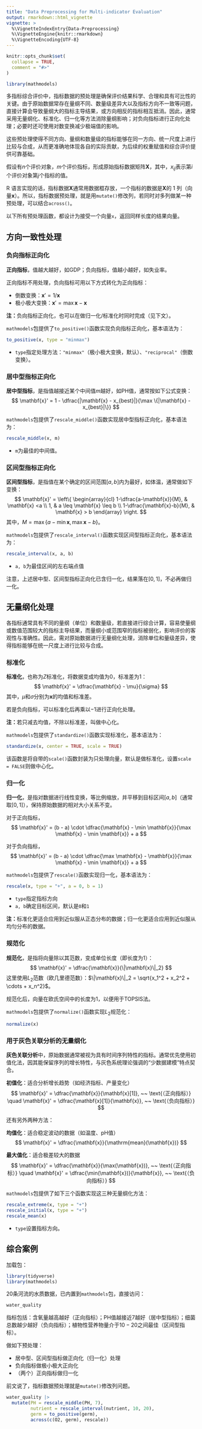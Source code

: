 ```yaml
---
title: "Data Preprocessing for Multi-indicator Evaluation"
output: rmarkdown::html_vignette
vignette: >
  %\VignetteIndexEntry{Data-Preprocessing}
  %\VignetteEngine{knitr::rmarkdown}
  %\VignetteEncoding{UTF-8}
---
```


```r
knitr::opts_chunk$set(
  collapse = TRUE,
  comment = "#>"
)
```

```r
library(mathmodels)
```

多指标综合评价中，指标数据的预处理是确保评价结果科学、合理和具有可比性的关键。由于原始数据常存在量纲不同、数量级差异大以及指标方向不一致等问题，直接计算会导致量纲大的指标主导结果，或方向相反的指标相互抵消。因此，通常采用无量纲化、标准化、归一化等方法消除量纲影响；对负向指标进行正向化处理；必要时还可使用对数变换减少极端值的影响。

这些预处理使得不同方向、量纲和数量级的指标能够在同一方向、统一尺度上进行比较与合成，从而更准确地体现各自的实际贡献，为后续的权重赋值和综合评价提供可靠基础。

假设有$n$个评价对象，$m$个评价指标，形成原始指标数据矩阵$\mathbf{X}$，其中，$x_{ij}$表示第$i$个评价对象第$j$个指标的值。

R 语言实现的话，指标数据$\mathbf{X}$通常用数据框存放，一个指标的数据是$\mathbf{X}$的 1 列（向量$\mathbf{x}$）。所以，指标数据预处理，就是用`mutate()`修改列，若同时对多列做某一种预处理，可以结合`across()`。

以下所有预处理函数，都设计为接受一个向量`x`，返回同样长度的结果向量。

## 方向一致性处理

### 负向指标正向化

**正向指标**，值越大越好，如GDP；负向指标，值越小越好，如失业率。

正向指标不用处理，负向指标可用以下方式转化为正向指标：

- 倒数变换：$\mathbf{x}' = 1 / \mathbf{x}$ 
- 极小极大变换：$\mathbf{x}' = \max \mathbf{x} - \mathbf{x}$ 

**注：**负向指标正向化，也可以在做归一化/标准化时同时完成（见下文）。

`mathmodels`包提供了`to_positive()`函数实现负向指标正向化，基本语法为：

```r
to_positive(x, type = "minmax")
```

- `type`指定处理方法：`"minmax"`（极小极大变换，默认）、`"reciprocal"`（倒数变换）。

### 居中型指标正向化

**居中型指标**，是指值越接近某个中间值$m$越好，如PH值，通常按如下公式变换：
$$
\mathbf{x}' = 1 - \dfrac{|\mathbf{x} - x_{best}|}{\max \{|\mathbf{x} - x_{best}|\}}
$$

`mathmodels`包提供了`rescale_middle()`函数实现居中型指标正向化，基本语法为：

```r
rescale_middle(x, m)
```

- `m`为最佳的中间值。

### 区间型指标正向化

**区间型指标**，是指值在某个确定的区间范围$[a,b]$内为最好，如体温，通常做如下变换：
$$
\mathbf{x}' = \left\{ \begin{array}{cl} 1-\dfrac{a-\mathbf{x}}{M}, & \mathbf{x} <a \\ 1, & a \leq \mathbf{x} \leq b \\ 1-\dfrac{\mathbf{x}-b}{M}, & \mathbf{x} > b \end{array} \right.
$$
其中，$M = \max\{a - \min \mathbf{x}, \, \max \mathbf{x} - b \}$。

`mathmodels`包提供了`rescale_interval()`函数实现区间型指标正向化，基本语法为：

```r
rescale_interval(x, a, b)
```

- `a, b`为最佳区间的左右端点值

注意，上述居中型、区间型指标正向化已含归一化，结果落在$[0,1]$，不必再做归一化。

## 无量纲化处理

各指标通常具有不同的量纲（单位）和数量级，若直接进行综合计算，容易使量纲或数值范围较大的指标主导结果，而量纲小或范围窄的指标被弱化，影响评价的客观性与准确性。因此，需对原始数据进行无量纲化处理，消除单位和量级差异，使得指标能够在统一尺度上进行比较与合成。

### 标准化

**标准化**，也称为$Z$标准化，将数据变成均值为$0$，标准差为$1$：
$$
\mathbf{x}' = \dfrac{\mathbf{x} - \mu}{\sigma}
$$
其中，$\mu$和$\sigma$分别为$\mathbf{x}$的均值和标准差。

若是负向指标，可以标准化后再乘以$-1$进行正向化处理。

**注：**若只减去均值，不除以标准差，叫做中心化。

`mathmodels`包提供了`standardize()`函数实现标准化，基本语法为：

```r
standardize(x, center = TRUE, scale = TRUE)
```

该函数是将自带的`scale()`函数封装为只处理向量，默认是做标准化，设置`scale = FALSE`则做中心化。

### 归一化

**归一化**，是指对数据进行线性变换，等比例缩放，并平移到目标区间$[a,b]$（通常取$[0,1]$），保持原始数据的相对大小关系不变。

对于正向指标，
$$
\mathbf{x}' = (b - a) \cdot \dfrac{\mathbf{x} - \min \mathbf{x}}{\max \mathbf{x} - \min \mathbf{x}} + a
$$

对于负向指标，
$$
\mathbf{x}' = (b - a) \cdot \dfrac{\max \mathbf{x} - \mathbf{x}}{\max \mathbf{x} - \min \mathbf{x}} + a
$$

`mathmodels`包提供了`rescale()`函数实现归一化，基本语法为：

```r
rescale(x, type = "+", a = 0, b = 1)
```

- `type`指定指标方向
- `a, b`确定目标区间，默认是`0`和`1`

**注：**标准化更适合应用到近似服从正态分布的数据；归一化更适合应用到近似服从均匀分布的数据。

### 规范化

**规范化**，是指将向量除以其范数，变成单位长度（即长度为$1$）：
$$
\mathbf{x}' = \dfrac{\mathbf{x}}{\|\mathbf{x}\|_2}
$$
这里使用$L_2$范数（欧几里德范数）：$\|\mathbf{x}\|_2 = \sqrt{x_1^2 + x_2^2 + \cdots + x_n^2}$。 

规范化后，向量在欧氏空间中的长度为$1$，以便用于TOPSIS法。

`mathmodels`包提供了`normalize()`函数实现$L_2$规范化：

```r
normalize(x)
```

### 用于灰色关联分析的无量纲化

**灰色关联分析**中，原始数据通常被视为具有时间序列特性的指标。通常优先使用初值化法，因其能保留序列的增长特性，与灰色系统理论强调的“少数据建模”特点契合。

**初值化**：适合分析增长趋势（如经济指标、产量变化）
$$
\mathbf{x}' = \dfrac{\mathbf{x}}{\mathbf{x}[1]}, ~~ \text{（正向指标）} \quad \mathbf{x}' = \dfrac{\mathbf{x}[1]}{\mathbf{x}}, ~~ \text{（负向指标）}
$$

还有另外两种方法：

**均值化**：适合稳定波动的数据（如温度、pH值）
$$
\mathbf{x}' = \dfrac{\mathbf{x}}{\mathrm{mean}(\mathbf{x})}
$$

**最大值化**：适合极差较大的数据
$$
\mathbf{x}' = \dfrac{\mathbf{x}}{\max(\mathbf{x})}, ~~ \text{（正向指标）} \quad \mathbf{x}' = \dfrac{\min(\mathbf{x})}{\mathbf{x}}, ~~ \text{（负向指标）}
$$

`mathmodels`包提供了如下三个函数实现这三种无量纲化方法：

```r
rescale_extreme(x, type = "+")
rescale_initial(x, type = "+")
rescale_mean(x)
```

- `type`设置指标方向。

## 综合案例

加载包：

```r
library(tidyverse)
library(mathmodels)
```

$20$条河流的水质数据，已内置到`mathmodels`包，直接访问：

```r
water_quality
```

指标包括：含氧量越高越好（正向指标）；PH值越接近$7$越好（居中型指标）；细菌总数越少越好（负向指标）；植物性营养物量介于$10-20$之间最佳（区间型指标）。

做如下预处理：

- 居中型、区间型指标做正向化（归一化）处理
- 负向指标做极小极大正向化
- （两个）正向指标做归一化

前文说了，指标数据预处理就是`mutate()`修改列问题。

```r
water_quality |> 
  mutate(PH = rescale_middle(PH, 7), 
         nutrient = rescale_interval(nutrient, 10, 20), 
         germ = to_positive(germ), 
         across(c(O2, germ), rescale))
```


